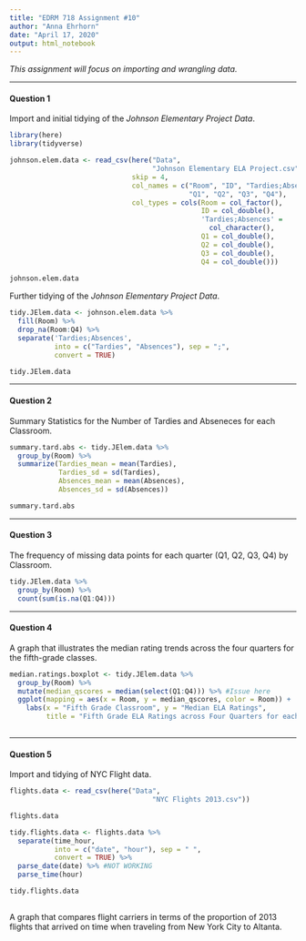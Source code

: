 ---
title: "EDRM 718 Assignment #10"
author: "Anna Ehrhorn"
date: "April 17, 2020"
output: html_notebook
---

*This assignment will focus on importing and wrangling data.*


***
#### Question 1

Import and initial tidying of the *Johnson Elementary Project Data*.

```{r}
library(here)
library(tidyverse)

johnson.elem.data <- read_csv(here("Data", 
                                   "Johnson Elementary ELA Project.csv"), 
                              skip = 4, 
                              col_names = c("Room", "ID", "Tardies;Absences",
                                            "Q1", "Q2", "Q3", "Q4"),
                              col_types = cols(Room = col_factor(),
                                               ID = col_double(),
                                               'Tardies;Absences' = 
                                                 col_character(),
                                               Q1 = col_double(),
                                               Q2 = col_double(),
                                               Q3 = col_double(),
                                               Q4 = col_double()))
                      
johnson.elem.data
```


Further tidying of the *Johnson Elementary Project Data*.

```{r}
tidy.JElem.data <- johnson.elem.data %>% 
  fill(Room) %>%
  drop_na(Room:Q4) %>%
  separate('Tardies;Absences', 
           into = c("Tardies", "Absences"), sep = ";",
           convert = TRUE)

tidy.JElem.data
```



***
#### Question 2

Summary Statistics for the Number of Tardies and Abseneces for each Classroom.

```{r}
summary.tard.abs <- tidy.JElem.data %>%
  group_by(Room) %>%
  summarize(Tardies_mean = mean(Tardies),
            Tardies_sd = sd(Tardies),
            Absences_mean = mean(Absences),
            Absences_sd = sd(Absences))

summary.tard.abs
```


***
#### Question 3

The frequency of missing data points for each quarter (Q1, Q2, Q3, Q4) by 
Classroom. 

```{r}
tidy.JElem.data %>%
  group_by(Room) %>%
  count(sum(is.na(Q1:Q4)))
```


***
#### Question 4

A graph that illustrates the median rating trends across the four quarters for
the fifth-grade classes.

```{r}
median.ratings.boxplot <- tidy.JElem.data %>%
  group_by(Room) %>%
  mutate(median_qscores = median(select(Q1:Q4))) %>% #Issue here
  ggplot(mapping = aes(x = Room, y = median_qscores, color = Room)) +
    labs(x = "Fifth Grade Classroom", y = "Median ELA Ratings", 
         title = "Fifth Grade ELA Ratings across Four Quarters for each Classroom")
    
```


***
#### Question 5

Import and tidying of NYC Flight data.

```{r}

flights.data <- read_csv(here("Data", 
                                   "NYC Flights 2013.csv"))

flights.data

tidy.flights.data <- flights.data %>% 
  separate(time_hour, 
           into = c("date", "hour"), sep = " ",
           convert = TRUE) %>%
  parse_date(date) %>% #NOT WORKING
  parse_time(hour)

tidy.flights.data
  
```


A graph that compares flight carriers in terms of the proportion of 2013 flights
that arrived on time when traveling from New York City to Altanta.

```{r}

```

